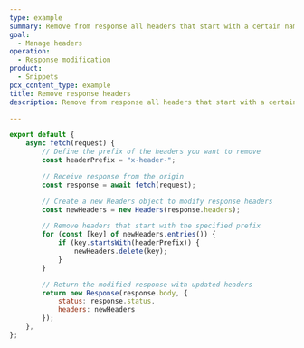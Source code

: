 ```yaml
---
type: example
summary: Remove from response all headers that start with a certain name.
goal:
  - Manage headers
operation:
  - Response modification
product:
  - Snippets
pcx_content_type: example
title: Remove response headers
description: Remove from response all headers that start with a certain name.

---
```


```js
export default {
    async fetch(request) {
        // Define the prefix of the headers you want to remove
        const headerPrefix = "x-header-";

        // Receive response from the origin
        const response = await fetch(request);

        // Create a new Headers object to modify response headers
        const newHeaders = new Headers(response.headers);

        // Remove headers that start with the specified prefix
        for (const [key] of newHeaders.entries()) {
            if (key.startsWith(headerPrefix)) {
                newHeaders.delete(key);
            }
        }

        // Return the modified response with updated headers
        return new Response(response.body, {
            status: response.status,
            headers: newHeaders
        });
    },
};
```
